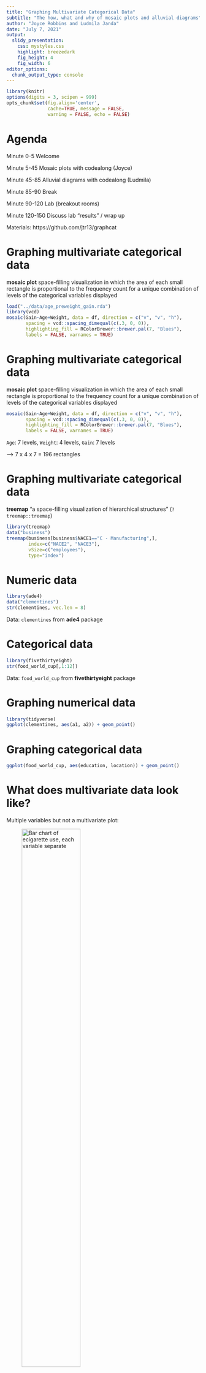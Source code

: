 ```yaml
---
title: "Graphing Multivariate Categorical Data"
subtitle: "The how, what and why of mosaic plots and alluvial diagrams"
author: "Joyce Robbins and Ludmila Janda"
date: "July 7, 2021"
output:
  slidy_presentation: 
    css: mystyles.css
    highlight: breezedark
    fig_height: 4
    fig_width: 6
editor_options: 
  chunk_output_type: console
---
```


```r
library(knitr)
options(digits = 3, scipen = 999)
opts_chunk$set(fig.align='center',
               cache=TRUE, message = FALSE, 
               warning = FALSE, echo = FALSE)
```

# Agenda

Minute 0-5 Welcome  

Minute 5-45 Mosaic plots with codealong (Joyce)

Minute 45-85 Alluvial diagrams with codealong (Ludmila)

Minute 85-90 Break

Minute 90-120 Lab (breakout rooms)

Minute 120-150 Discuss lab "results" / wrap up

Materials: https://github.com/jtr13/graphcat


# Graphing multivariate categorical data

**mosaic plot** space-filling visualization in which the area of each small rectangle is proportional to the frequency count for a unique combination of levels of the categorical variables displayed

```r
load("../data/age_preweight_gain.rda")
library(vcd)
mosaic(Gain~Age+Weight, data = df, direction = c("v", "v", "h"),
       spacing = vcd::spacing_dimequal(c(.3, 0, 0)),
       highlighting_fill = RColorBrewer::brewer.pal(7, "Blues"),
       labels = FALSE, varnames = TRUE)
```

# Graphing multivariate categorical data

**mosaic plot** space-filling visualization in which the area of each small rectangle is proportional to the frequency count for a unique combination of levels of the categorical variables displayed

```r
mosaic(Gain~Age+Weight, data = df, direction = c("v", "v", "h"),
       spacing = vcd::spacing_dimequal(c(.3, 0, 0)),
       highlighting_fill = RColorBrewer::brewer.pal(7, "Blues"),
       labels = FALSE, varnames = TRUE)
```


`Age`: 7 levels, `Weight`: 4 levels, `Gain`: 7 levels  

--> 7 x 4 x 7 = 196 rectangles

# Graphing multivariate categorical data

**treemap** "a space-filling visualization of hierarchical structures" (`?treemap::treemap`)


```r
library(treemap)
data("business")
treemap(business[business$NACE1=="C - Manufacturing",],
        index=c("NACE2", "NACE3"),
        vSize=c("employees"),
        type="index")
```




# Numeric data

```r
library(ade4)
data("clementines")
str(clementines, vec.len = 8)
```

Data: `clementines` from **ade4** package

# Categorical data

```r
library(fivethirtyeight)
str(food_world_cup[,1:12])
```

Data: `food_world_cup` from **fivethirtyeight** package

# Graphing numerical data

```r
library(tidyverse)
ggplot(clementines, aes(a1, a2)) + geom_point()
```

# Graphing categorical data

```r
ggplot(food_world_cup, aes(education, location)) + geom_point()
```

# What does multivariate data look like?

Multiple variables but not a multivariate plot:

<figure>
  <img src="ecigs2014.png" alt="Bar chart of ecigarette use, each variable separate" width="60%"/></img>
  <figcaption>
    https://www.cdc.gov/nchs/images/databriefs/201-250/db217_fig1.png
  </figcaption>
</figure>

# Multivariate categorical data

## Frequency

-   Bar charts
-   Cleveland dot plots

## Proportion / Association

-   Mosaic plots

## Change of state

-   Alluvial diagrams

# Stacked and faceted bar charts

```r
load("../data/age_preweight_gain.rda")
df %>% group_by(Age, Weight, Gain) %>% 
  mutate(Gain = paste(Gain, "lbs")) %>% 
  summarize(Births = sum(Births)) %>% 
  ungroup() %>% 
ggplot(aes(Age, Births/1000, fill = Gain)) + geom_col(color = "black", lwd = .25) +
  scale_fill_brewer(palette = "Blues") +
  facet_wrap(~Weight) + ylab("Births (in 1000s)") +
  theme_bw(14)+
  theme(panel.grid.major.x = element_blank()) +
  ggtitle("U.S. 2019 Births by Age and Weight Gain",
          sub = "faceted on Prepregnancy Weight")
```

# Cleveland dot plot

```r
theme_dotplot <- theme_bw(14) +
    theme(axis.text.y = element_text(size = rel(.75)),
    	axis.ticks.y = element_blank(),
        panel.grid.major.x = element_blank(),
        panel.grid.major.y = element_line(size = 0.5),
        panel.grid.minor.x = element_blank()) 
```

```r
df %>% group_by(Age, Weight, Gain) %>% 
  mutate(Gain = paste(Gain, "lbs")) %>% 
  summarize(Births = sum(Births)) %>% 
  ungroup() %>% 
  ggplot(aes(x = Births/1000, y = Gain, color = Weight, shape = Weight)) +
  geom_point() + 
  scale_color_manual(values = RColorBrewer::brewer.pal(8, "Blues")[5:8]) +
  scale_shape_manual(values = c(3, 2, 0, 7)) +
  facet_wrap(~Age, ncol = 2) + theme_dotplot + 
  xlab("Births (in 1000s)") + 
  ggtitle("U.S. 2019 Births by Weight Gain and Prepregnancy Weight",
          sub = "faceted on Age")
```

# Proportion / Association

```r
# https://www.journalism.org/2019/08/14/methodology-local-news-demographics/

localnews <- data.frame(Age = c("18-29", "30-49", "50-64", "65+"),
                    Freq = c(2851, 9967, 11163, 10911)) %>% 
                    mutate(Followers = round(Freq*c(.15, .28, .38, .42)),
                           Nonfollowers = Freq - Followers)

Overall <- round(sum(localnews$Followers)/sum(localnews$Freq), 3)

```

Are older Americans more interested in local news than younger Americans?

`r sum(localnews$Freq)` U.S. adults were asked whether or not they follow local news "very closely". `r 100*Overall`% said yes.

Group sizes are:

```r
localnews[,1:2]
```
<figure>
  <figcaption>
Source: <https://www.journalism.org/2019/08/14/methodology-local-news-demographics/>
  </figcaption>
</figure>  

If older Americans are **NOT** more interested in local news, what would the breakdowns look like?

# Assumption of no association between age and group


```r
expected <- data.frame(Age = localnews$Age, Freq = localnews$Freq, Followers = round(.345*localnews$Freq), Nonfollowers=round(.655*localnews$Freq))
expected
```


# Assumption of no association between age and group


```r
expected
```


```r
tidyexp <- expected %>% dplyr::select(-Freq) %>% gather(key = "Group", value = "Freq", -Age)
library(vcd)
tidyexp$Group <- fct_rev(tidyexp$Group)
mosaic(Group ~ Age, direction = c("v", "h"), tidyexp,
       highlighting_fill = c("grey80", "cornflowerblue"))
```

`r 100*Overall`% follow local news regardless of age


# Mosaic plot of actual data


```r
localnews
```


```r
local <- localnews %>% dplyr::select(-Freq)
tidylocal <- local %>% 
  gather(key = "Group", value = "Freq", -Age)
tidylocal$Group <- fct_rev(tidylocal$Group)
mosaic(Group ~ Age, direction = c("v", "h"), tidylocal,
       highlighting_fill = c("grey80", "cornflowerblue"))
```

# Chi Square Test of Independence

Null hypothesis: Age and tendency to follow local news are independent

Alternative hypothesis: Age and tendency to follow local news are NOT independent

We compare OBSERVED to EXPECTED:

```r
localmat <- as.matrix(local[,2:3])
rownames(localmat) <- local$Age
X <- chisq.test(localmat, correct = FALSE)
X$observed
X$expected
```

```r
X
```

# Creating mosaic plots

start with a rectangle

```r
m <- matrix(1)
dimnames(m) <- list(`Group` = "",
                      `Age`  = "")
vcd::mosaic(m)
```


# 1st cut: vertical 

independent variable (Age)

```r
vcd::mosaic(~Age, direction="v", data=tidylocal)
```

# 2nd cut: horizontal

dependent variable (Group)

```r
vcd::mosaic(Group~Age, data = tidylocal, direction = c("v", "h"),
            highlighting_fill = c("grey80", "cornflowerblue"))
```

# Mosaic plot

no association


```r
mosaic(Group ~ Age, data = tidyexp, direction = c("v", "h"), 
       highlighting_fill = c("grey80", "cornflowerblue"))
```

# Mosaic plot

deterministic relationship

```r
tidylocal2 <- tidylocal
tidylocal2$Freq <- c(0, 0, 0, 4583+6328,
                     428+2423, 2791+7176, 4242+5921, 0)
mosaic(Group ~ Age, direction = c("v", "h"), tidylocal2,
       highlighting_fill = c("grey80", "cornflowerblue"))
```

# Birth data, U.S. 2019

<table>
<tr><td>
```r
load("../data/age_preweight_gain.rda")

mosaic(~Age, direction="v", data = df)

```
</td><td>

```r
wtcolors <- RColorBrewer::brewer.pal(length(levels(df$Weight)), "Greens")
df$Dummy <- ""
mosaic(Dummy~Weight, data = df, 
       margins = c(0, 1, 0, 5),
       rot_labels = c(0, 0, 0, 0), # top, right, bottom, left
       highlighting_fill = wtcolors,
       labeling_args = list(
          set_varnames = c(Weight = "",
                           Dummy = "Pre-pregnancy Weight (lbs)"),
          offset_varnames = c(0, 0, 0, 1),
          just_labels = c("center", "center", "center", "right")))
```

</td><td>
```r
gncolors <- RColorBrewer::brewer.pal(length(levels(df$Gain)), "Blues")
mosaic(Dummy~Gain, direction="h", data = df,
       rot_labels = c(0, 0, 0, 0),
       highlighting_fill = gncolors,
       labeling_args = list(
          set_varnames = c(Gain = "", Dummy = "Weight Gain (lbs)"),
          just_labels = c("center", "center", "center", "right")))
```
</td></tr>
</table>

Source: https://wonder.cdc.gov/natality-current.html

https://github.com/jtr13/graphcat/blob/main/data/age_preweight_gain.txt

# Weight vs. Age


```r
mosaic(Weight~Age, data = df, direction = c("v", "h"),
       margins = c(0, 1, 0, 5),
       rot_labels = c(0, 0, 0, 0), # top, right, bottom, left
       highlighting_fill = wtcolors,
       labeling_args = list(tl_labels = c(FALSE, TRUE),
          set_varnames = c(Weight = "Pre-pregnancy\nWeight (lbs)"),
          offset_varnames = c(0, 0, 0, 1),
          just_labels = c("center", "center", "center", "right")))
```

# Gain vs. Age


```r
mosaic(Gain~Age, data = df, direction = c("v", "h"),
       margins = c(0, 1, 0, 5),
       rot_labels = c(0, 0, 0, 0), # top, right, bottom, left
       highlighting_fill = gncolors,
       labeling_args = list(tl_labels = c(FALSE, TRUE),
          set_varnames = c(Weight = "Pre-pregnancy\nWeight (lbs)"),
          offset_varnames = c(0, 0, 0, 1),
          just_labels = c("center", "center", "center", "right")))
```

# Gain vs. Weight

```r
mosaic(Gain~Weight, data = df, direction = c("v", "h"),
       margins = c(0, 1, 0, 5),
       rot_labels = c(0, 0, 0, 0), # top, right, bottom, left
       highlighting_fill = gncolors,
       labeling_args = list(tl_labels = c(FALSE, TRUE),
          set_varnames = c(Weight = "Pre-pregnancy Weight (lbs)"),
          offset_varnames = c(0, 0, 0, 1),
          just_labels = c("center", "center", "center", "right")))
```

# 

```r
dftab <- xtabs(Births~Weight+Age+Gain, data = df)
mosaic(dftab,
       direction = c("v", "v", "h"),
       rot_labels = c(0,0,0,0),
       spacing = vcd::spacing_dimequal(c(.3, 0, 0)),
       labeling_args = list(abbreviate = c(Age = -1),
                            labeling = labeling_cells(text = labels)),
       gp_labels = gpar(fontsize = 8),
       highlighting = "Gain",
       highlighting_fill = gncolors,
       pop=FALSE)
labels <- ifelse(dftab > -1, NA, NA)
labels[2,,3] <- paste(levels(factor(df$Age)), "\n yrs")
labeling_cells(text = labels,   margin = 0, gp_text = gpar(fontsize = 8))(dftab)
```

#
```r
dftab <- xtabs(Births~Age+Weight+Gain, data = df)
mosaic(dftab,
       direction = c("v", "v", "h"),
       rot_labels = c(0,0,0,0),
       spacing = vcd::spacing_dimequal(c(.3, 0, 0)),
       labeling_args = list(labeling = labeling_cells(text = labels)),  gp_labels = gpar(fontsize = 8),
       highlighting = "Gain",
       highlighting_fill = gncolors,
       pop=FALSE)
labels <- ifelse(dftab > -1, NA, NA)
labels[4,,3] <- paste(levels(factor(df$Weight)), "\n lbs")
labeling_cells(text = labels,   margin = 0, gp_text = gpar(fontsize = 8))(dftab)
```


# Mosaic plot with four variables

```r
library(MASS)
mosaic(Sat ~ Cont + Type + Infl, 
       direction = c("h", "v", "v", "h"), 
       data = housing, 
       highlighting_fill = c("grey80", "grey80", "#ff5252"),
       spacing = vcd::spacing_dimequal(c(.3, .3, 0, 0)),
       rot_labels = c(0, 0, 0, 0),
       labeling_args = list(abbreviate = c(Sat = 1, Cont = 1, Infl = 1)))
```


`MASS::housing`

<figcaption>

`Sat`: 
Satisfaction of householders with their present housing circumstances, (High, Medium or Low, ordered factor).

`Infl`: 
Perceived degree of influence householders have on the management of the property (High, Medium, Low).

`Type`: 
Type of rental accommodation, (Tower, Atrium, Apartment, Terrace).

`Cont`:
Contact residents are afforded with other residents, (Low, High).
  
</figcaption>

# Mosaic plot best practices

-   Dependent variables is split last and split *horizontally*

-   `hightlighting_fill` only affects *dependent* variable

-   Other variables are generally split vertically

```r
vcd::mosaic(Gain~Weight+Age, data = df,
            direction = c("v", "v", "h")
```            

-   Most important *level* of dependent variable is closest to the x-axis and darkest (or most noticable shade)


See: Antony Unwin, *Graphical Data Analysis with R*, CRC Press, 2015.

next: https://github.com/jtr13/graphcat/blob/main/labs/Mosaic_codealong.R
